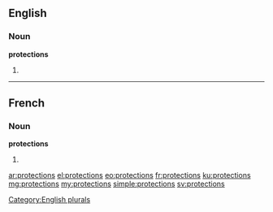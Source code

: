 ==English==

===Noun===
'''protections'''

# {{plural of|protection}}

[[Category:English plurals]]

----

==French==

===Noun===
'''protections''' {{f}}

# {{plural of|protection|lang=fr}}

[[ar:protections]]
[[el:protections]]
[[eo:protections]]
[[fr:protections]]
[[ku:protections]]
[[mg:protections]]
[[my:protections]]
[[simple:protections]]
[[sv:protections]]